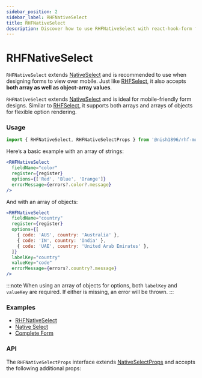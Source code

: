 ```yaml
---
sidebar_position: 2
sidebar_label: RHFNativeSelect
title: RHFNativeSelect
description: Discover how to use RHFNativeSelect with react-hook-form for mobile-friendly dropdowns. Explore examples and API details to optimize your React forms.
---
```



# RHFNativeSelect

`RHFNativeSelect` extends [NativeSelect](https://mui.com/material-ui/react-select/#native-select)
and is recommended to use when designing forms to view over mobile.
Just like [RHFSelect](./RHFSelect), it also accepts  **both
array as well as object-array values**.

`RHFNativeSelect` extends [NativeSelect](https://mui.com/material-ui/react-select/#native-select) 
and is ideal for mobile-friendly form designs. Similar to [RHFSelect](./RHFSelect), 
it supports both arrays and arrays of objects for flexible option rendering.

### Usage

```js
import { RHFNativeSelect, RHFNativeSelectProps } from '@nish1896/rhf-mui-components';
```

Here’s a basic example with an array of strings:

```jsx
<RHFNativeSelect
  fieldName="color"
  register={register}
  options={['Red', 'Blue', 'Orange']}
  errorMessage={errors?.color?.message}
/>
```

And with an array of objects:

```jsx
<RHFNativeSelect
  fieldName="country"
  register={register}
  options={[
    { code: 'AUS', country: 'Australia' },
    { code: 'IN', country: 'India' },
    { code: 'UAE', country: 'United Arab Emirates' },
  ]}
  labelKey="country"
  valueKey="code"
  errorMessage={errors?.country?.message}
/>
```

:::note
When using an array of objects for options, both `labelKey` and `valueKey` 
are required. If either is missing, an error will be thrown.
:::

### Examples
- [RHFNativeSelect](../../examples/select)
- [Native Select](https://mui.com/material-ui/react-select/#native-select)
- [Complete Form](../../examples/complete-form)

### API

The `RHFNativeSelectProps` interface extends [NativeSelectProps](https://mui.com/material-ui/api/native-select/) 
and accepts the following additional props:

<RHFNativeSelectPropsTable />
